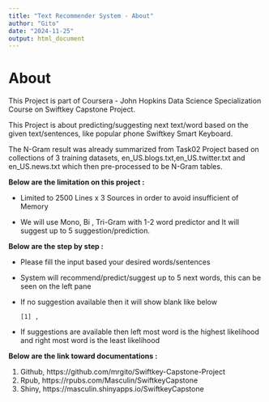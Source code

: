 ```yaml
---
title: "Text Recommender System - About"
author: "Gito"
date: "2024-11-25"
output: html_document
---
```


# **About**

This Project is part of Coursera - John Hopkins Data Science Specialization Course on Swiftkey Capstone Project.

This Project is about predicting/suggesting next text/word based on the given text/sentences, like popular phone Swiftkey Smart Keyboard.

The N-Gram result was already summarized from Task02 Project based on collections of 3 training datasets, en_US.blogs.txt,en_US.twitter.txt and en_US.news.txt which then pre-processed to be N-Gram tables.

**Below are the limitation on this project :**

-   Limited to 2500 Lines x 3 Sources in order to avoid insufficient of Memory

-   We will use Mono, Bi , Tri-Gram with 1-2 word predictor and It will suggest up to 5 suggestion/prediction.

**Below are the step by step :**

-   Please fill the input based your desired words/sentences

-   System will recommend/predict/suggest up to 5 next words, this can be seen on the left pane

-   If no suggestion available then it will show blank like below

    ```         
    [1] ,
    ```

-   If suggestions are available then left most word is the highest likelihood and right most word is the least likelihood

**Below are the link toward documentations :**

1.  Github, https://github.com/mrgito/Swiftkey-Capstone-Project
2.  Rpub, https://rpubs.com/Masculin/SwiftkeyCapstone
3.  Shiny, https://masculin.shinyapps.io/SwiftkeyCapstone
